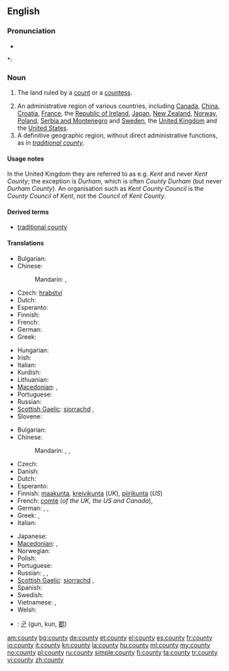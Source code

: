 {{wikipedia}}
==English==

===Pronunciation===
* {{audio|en-us-county.ogg|Audio (US)}}

*: {{rhymes|aʊnti}}

===Noun===
{{en-noun|counties}}

# {{historical}} The land ruled by a [[count]] or a [[countess]].
# An administrative region of various countries, including [[Canada]], [[China]], [[Croatia]], [[France]], the [[Republic of Ireland]], [[Japan]], [[New Zealand]], [[Norway]], [[Poland]], [[Serbia and Montenegro]] and [[Sweden]], the [[United Kingdom]] and the [[United States]].
# A definitive geographic region, without direct administrative functions, as in ''[[traditional county]]''.

====Usage notes====
In the United Kingdom they are referred to as e.g. ''Kent'' and never ''Kent County''; the exception is ''Durham'', which is often ''County Durham'' (but never ''Durham County''). An organisation such as ''Kent County Council'' is the ''County Council'' of ''Kent'', not the ''Council'' of ''Kent County''.

====Derived terms====
* [[traditional county]]

====Translations====
{{trans-top|land ruled by a count or countess}}
* Bulgarian: {{t-|bg|графство|m}}
* Chinese:
*: Mandarin: {{t-|cmn|縣|sc=Hani}}, {{t-|cmn|县|tr=xiàn|sc=Hani}}
* Czech: [[hrabství]] {{n}}
* Dutch: {{t-|nl|graafschap|n}}
* Esperanto: {{t-|eo|graflando|xs=Esperanto}}
* Finnish: {{t-|fi|kreivikunta}}
* French: {{t+|fr|comté|m}}
* German: {{t+|de|Grafschaft|f}}
* Greek: {{t+|el|κομητεία|f|tr=komiteía}}
{{trans-mid}}
* Hungarian: {{t+|hu|grófság}}
* Irish: {{t-|ga|contae|m|xs=Irish}}
* Italian: {{t-|it|contea|f}}
* Kurdish: {{ku-Arab|[[ده‌وڵه‌ت]]}}
* Lithuanian: {{t-|lt|grafystė|f|xs=Lithuanian}}
* [[Macedonian]]: {{t|mk|грофовија|f|tr=grofóvija}},  {{t|mk|грофовство|n|tr=grófovstvo}}
* Portuguese: {{t+|pt|condado|m}}
* Russian: {{t+|ru|графство|n|tr=gráfstvo}}
* [[Scottish Gaelic]]: [[siorrachd]] {{f}}, {{t-|gd|siorramachd|f|xs=Scottish Gaelic}}
* Slovene: {{t+|sl|grofija|f}}
{{trans-bottom}}

{{trans-top|administrative region of various countries}}
* Bulgarian: {{t|bg|окръг|m}}
* Chinese:
*: Mandarin: {{t-|cmn|郡|tr=jùn|sc=Hani}}, {{t-|cmn|縣|sc=Hani}}, {{t-|cmn|县|tr=xiàn|sc=Hani}}
* Czech: {{t-|cs|okres|n}}
* Danish: {{t+|da|amt|n}}
* Dutch: {{t-|nl|graafschap|n}}
* Esperanto: {{t-|eo|graflando|xs=Esperanto}}
* Finnish: [[maakunta]],  [[kreivikunta]] (''UK''), [[piirikunta]] (''US'')
* French: [[comté]] {{m}} (''of the UK, the US and Canada''),  {{t+|fr|département|f}}
* German: {{t+|de|Landkreis|m}}, {{t+|de|Grafschaft|f}}, {{t+|de|Bezirk|n}}
* Greek: {{t+|el|νομός|m|tr=nomós}}, {{t+|el|επαρχία|f|tr=eparchía}}
* Italian: {{t-|it|contea|f}}
{{trans-mid}}
* Japanese: {{t+|ja|郡|tr=ぐん, gun}}
* [[Macedonian]]: {{t|mk|грофовија|f|tr=grofóvija}},  {{t-|mk|округ|m|tr=ókrug}}
* Norwegian: {{t|no|fylke}}
* Polish: {{t+|pl|powiat|m}}
* Portuguese: {{t+|pt|condado|m}}
* Russian: {{t+|ru|графство|n|tr=gráfstvo}} {{qualifier|e.g. UK}}, {{t+|ru|округ|m|tr=ókrug}}, {{t|ru|уезд|m|tr=ujézd}}
* [[Scottish Gaelic]]: [[siorrachd]] {{f}}, {{t-|gd|siorramachd|f|xs=Scottish Gaelic}}
* Spanish: {{t-|es|condado|m}}
* Swedish: {{t+|sv|län}}
* Vietnamese: {{t+|vi|quận|xs=Vietnamese}}, {{t|vi|quận hạt|xs=Vietnamese}} {{qualifier|occasionally}}
* Welsh: {{t-|cy|sir|f|xs=Welsh}}
{{trans-bottom}}

{{checktrans-top}}
* {{ttbc|Korean}}: [[군]] (gun, kun, [[郡]])
{{checktrans-bottom}}

[[am:county]]
[[bg:county]]
[[de:county]]
[[et:county]]
[[el:county]]
[[es:county]]
[[fr:county]]
[[io:county]]
[[it:county]]
[[kn:county]]
[[la:county]]
[[hu:county]]
[[ml:county]]
[[my:county]]
[[no:county]]
[[pl:county]]
[[ru:county]]
[[simple:county]]
[[fi:county]]
[[ta:county]]
[[tr:county]]
[[vi:county]]
[[zh:county]]